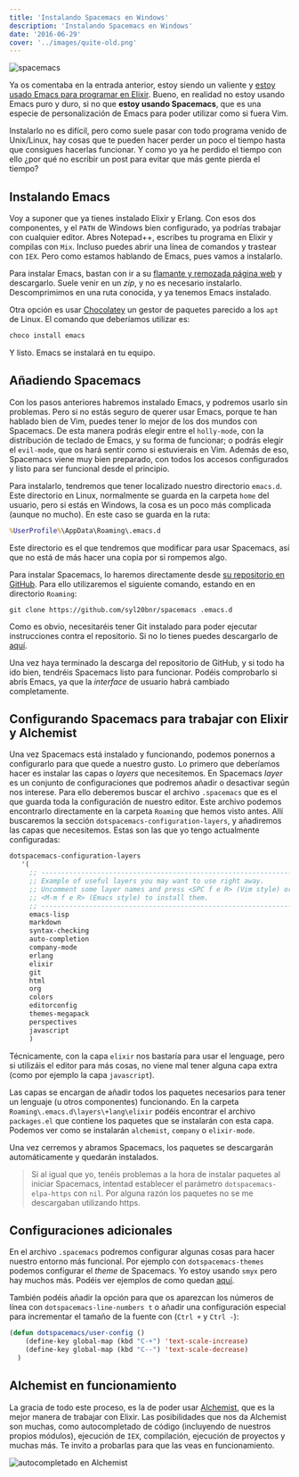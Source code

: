 ```yaml
---
title: 'Instalando Spacemacs en Windows'
description: 'Instalando Spacemacs en Windows'
date: '2016-06-29'
cover: '../images/quite-old.png'
---
```


![spacemacs](/img/posts/2016/spacemacs.png)


Ya os comentaba en la entrada anterior, estoy siendo un valiente y [estoy usado Emacs para programar en Elixir](https://charlascylon.com/2016-06-20-spacemacs-el-editor-perfecto-Elixir). Bueno, en realidad no estoy usando Emacs puro y duro, si no que **estoy usando Spacemacs**, que es una especie de personalización de Emacs para poder utilizar como si fuera Vim.

Instalarlo no es difícil, pero como suele pasar con todo programa venido de Unix/Linux, hay cosas que te pueden hacer perder un poco el tiempo hasta que consigues hacerlas funcionar. Y como yo ya he perdido el tiempo con ello ¿por qué no escribir un post para evitar que más gente pierda el tiempo?

## Instalando Emacs

Voy a suponer que ya tienes instalado Elixir y Erlang. Con esos dos componentes, y el `PATH` de Windows bien configurado, ya podrías trabajar con cualquier editor. Abres Notepad++, escribes tu programa en Elixir y compilas con `Mix`. Incluso puedes abrir una línea de comandos y trastear con `IEX`. Pero como estamos hablando de Emacs, pues vamos a instalarlo.

Para instalar Emacs, bastan con ir a su [flamante y remozada página web](https://www.gnu.org/software/emacs/) y descargarlo. Suele venir en un *zip*, y no es necesario instalarlo. Descomprimimos en una ruta conocida, y ya tenemos Emacs instalado.

Otra opción es usar [Chocolatey](https://chocolatey.org/) un gestor de paquetes parecido a los `apt` de Linux. El comando que deberíamos utilizar es:

```bat
choco install emacs
```
Y listo. Emacs se instalará en tu equipo.


## Añadiendo Spacemacs

Con los pasos anteriores habremos instalado Emacs, y podremos usarlo sin problemas. Pero si no estás seguro de querer usar Emacs, porque te han hablado bien de Vim, puedes tener lo mejor de los dos mundos con Spacemacs. De esta manera podrás elegir entre el `holly-mode`, con la distribución de teclado de Emacs, y su forma de funcionar; o podrás elegir el `evil-mode`, que os hará sentir como si estuvierais en Vim.  Además de eso, Spacemacs viene muy bien preparado, con todos los accesos configurados y listo para ser funcional desde el principio.

Para instalarlo, tendremos que tener localizado nuestro directorio `emacs.d`. Este directorio en Linux, normalmente se guarda en la carpeta `home` del usuario, pero si estás en Windows, la cosa es un poco más complicada (aunque no mucho). En este caso se guarda en la ruta:

```bat
%UserProfile%\AppData\Roaming\.emacs.d
```

Este directorio es el que tendremos que modificar para usar Spacemacs, así que no está de más hacer una copia por si rompemos algo.

Para instalar Spacemacs, lo haremos directamente desde [su repositorio en GitHub](https://github.com/syl20bnr/spacemacs). Para ello utilizaremos el siguiente comando, estando en en directorio `Roaming`:

```
git clone https://github.com/syl20bnr/spacemacs .emacs.d
```

Como es obvio, necesitaréis tener Git instalado para poder ejecutar instrucciones contra el repositorio. Si no lo tienes puedes descargarlo de [aquí](https://git-scm.com/download/win).

Una vez haya terminado la descarga del repositorio de GitHub, y si todo ha ido bien, tendréis Spacemacs listo para funcionar. Podéis comprobarlo si abrís Emacs, ya que la *interface* de usuario habrá cambiado completamente.


## Configurando Spacemacs para trabajar con Elixir y Alchemist

Una vez Spacemacs está instalado y funcionando, podemos ponernos a configurarlo para que quede a nuestro gusto. Lo primero que deberíamos hacer es instalar las capas o *layers* que necesitemos. En Spacemacs *layer* es un conjunto de configuraciones que podremos añadir o desactivar según nos interese. Para ello deberemos buscar el archivo `.spacemacs` que es el que guarda toda la configuración de nuestro editor.  Este archivo podemos encontrarlo directamente en la carpeta `Roaming` que hemos visto antes. Allí buscaremos la sección `dotspacemacs-configuration-layers`, y añadiremos las capas que necesitemos. Estas son las que yo tengo actualmente configuradas:

```lisp
dotspacemacs-configuration-layers
   '(
     ;; ----------------------------------------------------------------
     ;; Example of useful layers you may want to use right away.
     ;; Uncomment some layer names and press <SPC f e R> (Vim style) or
     ;; <M-m f e R> (Emacs style) to install them.
     ;; ----------------------------------------------------------------
     emacs-lisp
     markdown
     syntax-checking
     auto-completion
     company-mode
     erlang
     elixir
     git	 
     html
     org
     colors
     editorconfig
     themes-megapack
     perspectives
     javascript
     )
```

Técnicamente, con la capa `elixir` nos bastaría para usar el lenguage, pero si utilizáis el editor para más cosas, no viene mal tener alguna capa extra (como por ejemplo la capa `javascript`).

Las capas se encargan de añadir todos los paquetes necesarios para tener un lenguaje (u otros componentes) funcionando. En la carpeta `Roaming\.emacs.d\layers\+lang\elixir` podéis encontrar el archivo `packages.el` que contiene los paquetes que se instalarán con esta capa. Podemos ver como se instalarán `alchemist`, `company` o `elixir-mode`.

Una vez cerremos y abramos Spacemacs, los paquetes se descargarán automáticamente y quedarán instalados.

> Si al igual que yo,  tenéis problemas a la hora de instalar paquetes al iniciar Spacemacs, intentad establecer el parámetro `dotspacemacs-elpa-https` con  `nil`. Por alguna razón los paquetes no se me descargaban utilizando https.

## Configuraciones adicionales

En el archivo `.spacemacs` podremos configurar algunas cosas para hacer nuestro entorno más funcional. Por ejemplo con `dotspacemacs-themes` podemos configurar el *theme* de Spacemacs. Yo estoy usando `smyx` pero hay muchos más. Podéis ver ejemplos de como quedan [aquí](http://themegallery.robdor.com/). 

También podéis añadir la opción para que os aparezcan los números de línea con `dotspacemacs-line-numbers t` o añadir una configuración especial para incrementar el tamaño de la fuente con (`Ctrl +` y `Ctrl -`):

```lisp
(defun dotspacemacs/user-config () 
	(define-key global-map (kbd "C-+") 'text-scale-increase)
	(define-key global-map (kbd "C--") 'text-scale-decrease)
  )
```

## Alchemist en funcionamiento

La gracia de todo este proceso, es la de poder usar [Alchemist](https://github.com/tonini/alchemist.el), que es la mejor manera de trabajar con Elixir. Las posibilidades que nos da Alchemist son muchas, como autocompletado de código (incluyendo de nuestros propios módulos), ejecución de `IEX`, compilación, ejecución de proyectos y muchas más. Te invito a probarlas para que las veas en funcionamiento. 

![autocompletado en Alchemist](http://alchemist.readthedocs.io/en/latest/images/alchemist-company.gif)